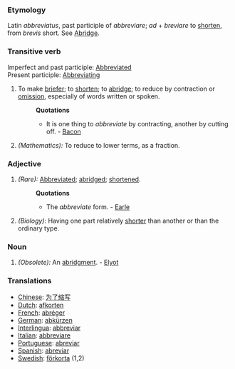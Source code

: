 ===Etymology===
Latin ''abbreviatus'', past participle of ''abbreviare''; ''ad'' + ''breviare'' to [[shorten]], from ''brevis'' short. See [[Abridge]].
===Transitive verb===
Imperfect and past participle: [[Abbreviated]]<br>
Present participle: [[Abbreviating]]
#To make [[briefer]]; to [[shorten]]; to [[abridge]]; to reduce by contraction or [[omission]], especially of words written or spoken.
#:'''Quotations'''
#:*It is one thing to ''abbreviate'' by contracting, another by cutting off. - [[Bacon]]
#''(Mathematics):'' To reduce to lower terms, as a fraction.
===Adjective===
#''(Rare):'' [[Abbreviated]]; [[abridged]]; [[shortened]].
#:'''Quotations'''
#:*The ''abbreviate'' form. - [[Earle]]
#''(Biology):'' Having one part relatively [[shorter]] than another or than the ordinary type.
===Noun===
#''(Obsolete):'' An [[abridgment]]. - [[Elyot]]
===Translations===
*[[Chinese]]: [[为了缩写]]
*[[Dutch]]: [[afkorten]]
*[[French]]: [[abréger]]
*[[German]]: [[abkürzen]]
*[[Interlingua]]: [[abbreviar]]
*[[Italian]]: [[abbreviare]]
*[[Portuguese]]: [[abreviar]]
*[[Spanish]]: [[abreviar]]
*[[Swedish]]: [[förkorta]] (1,2)